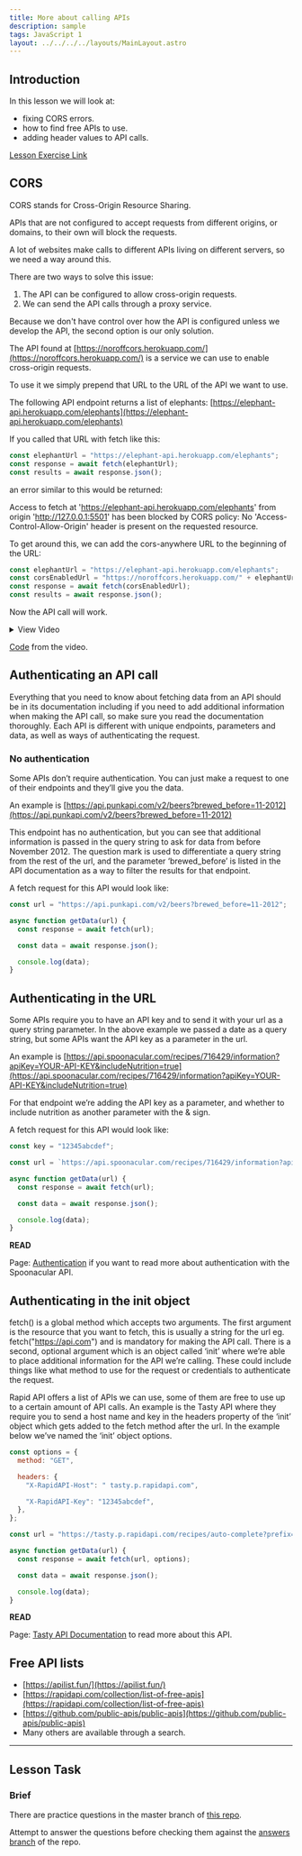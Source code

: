 ```yaml
---
title: More about calling APIs
description: sample
tags: JavaScript 1
layout: ../../../../layouts/MainLayout.astro
---
```


## Introduction

In this lesson we will look at:

- fixing CORS errors.
- how to find free APIs to use.
- adding header values to API calls.

[Lesson Exercise Link](https://classroom.github.com/a/POHylKQK)

## CORS

CORS stands for Cross-Origin Resource Sharing.

APIs that are not configured to accept requests from different origins, or domains, to their own will block the requests.

A lot of websites make calls to different APIs living on different servers, so we need a way around this.

There are two ways to solve this issue:

1. The API can be configured to allow cross-origin requests.
2. We can send the API calls through a proxy service.

Because we don't have control over how the API is configured unless we develop the API, the second option is our only solution.

The API found at [https://noroffcors.herokuapp.com/](https://noroffcors.herokuapp.com/) is a service we can use to enable cross-origin requests.

To use it we simply prepend that URL to the URL of the API we want to use.

The following API endpoint returns a list of elephants: [https://elephant-api.herokuapp.com/elephants](https://elephant-api.herokuapp.com/elephants)

If you called that URL with fetch like this:

```js
const elephantUrl = "https://elephant-api.herokuapp.com/elephants";
const response = await fetch(elephantUrl);
const results = await response.json();
```

an error similar to this would be returned:

Access to fetch at 'https://elephant-api.herokuapp.com/elephants' from origin 'http://127.0.0.1:5501' has been blocked by CORS policy: No 'Access-Control-Allow-Origin' header is present on the requested resource.

To get around this, we can add the cors-anywhere URL to the beginning of the URL:

```js
const elephantUrl = "https://elephant-api.herokuapp.com/elephants";
const corsEnabledUrl = "https://noroffcors.herokuapp.com/" + elephantUrl;
const response = await fetch(corsEnabledUrl);
const results = await response.json();
```

Now the API call will work.

<details>
  <summary>View Video</summary>
  <iframe
    src="https://player.vimeo.com/video/450829010?h=7bcbfbcb51&amp;badge=0&amp;autopause=0&amp;player_id=0&amp;app_id=58479"
    width="2560"
    height="1080"
    frameborder="0"
    allow="autoplay; fullscreen; picture-in-picture"
    allowfullscreen
    title="GET request with CORS fix"
  ></iframe>
</details>

[Code](https://github.com/NoroffFEU/get-request-with-cors-fix) from the video.

## Authenticating an API call

Everything that you need to know about fetching data from an API should be in its documentation including if you need to add additional information when making the API call, so make sure you read the documentation thoroughly. Each API is different with unique endpoints, parameters and data, as well as ways of authenticating the request.

### No authentication

Some APIs don’t require authentication. You can just make a request to one of their endpoints and they’ll give you the data.

An example is [https://api.punkapi.com/v2/beers?brewed_before=11-2012](https://api.punkapi.com/v2/beers?brewed_before=11-2012)

This endpoint has no authentication, but you can see that additional information is passed in the query string to ask for data from before November 2012. The question mark is used to differentiate a query string from the rest of the url, and the parameter ‘brewed_before’ is listed in the API documentation as a way to filter the results for that endpoint.

A fetch request for this API would look like:

```js
const url = "https://api.punkapi.com/v2/beers?brewed_before=11-2012";

async function getData(url) {
  const response = await fetch(url);

  const data = await response.json();

  console.log(data);
}
```

## Authenticating in the URL

Some APIs require you to have an API key and to send it with your url as a query string parameter. In the above example we passed a date as a query string, but some APIs want the API key as a parameter in the url.

An example is [https://api.spoonacular.com/recipes/716429/information?apiKey=YOUR-API-KEY&includeNutrition=true](https://api.spoonacular.com/recipes/716429/information?apiKey=YOUR-API-KEY&includeNutrition=true)

For that endpoint we’re adding the API key as a parameter, and whether to include nutrition as another parameter with the & sign.

A fetch request for this API would look like:

```js
const key = "12345abcdef";

const url = `https://api.spoonacular.com/recipes/716429/information?apiKey=${key}&includeNutrition=true`;

async function getData(url) {
  const response = await fetch(url);

  const data = await response.json();

  console.log(data);
}
```

**READ**

Page: [Authentication](https://spoonacular.com/food-api/docs#Authentication) if you want to read more about authentication with the Spoonacular API.

## Authenticating in the init object

fetch() is a global method which accepts two arguments. The first argument is the resource that you want to fetch, this is usually a string for the url eg. fetch("https://api.com") and is mandatory for making the API call. There is a second, optional argument which is an object called ‘init’ where we’re able to place additional information for the API we’re calling. These could include things like what method to use for the request or credentials to authenticate the request.

Rapid API offers a list of APIs we can use, some of them are free to use up to a certain amount of API calls. An example is the Tasty API where they require you to send a host name and key in the headers property of the ‘init’ object which gets added to the fetch method after the url. In the example below we’ve named the ‘init’ object options.

```js
const options = {
  method: "GET",

  headers: {
    "X-RapidAPI-Host": " tasty.p.rapidapi.com",

    "X-RapidAPI-Key": "12345abcdef",
  },
};

const url = "https://tasty.p.rapidapi.com/recipes/auto-complete?prefix=pasta";

async function getData(url) {
  const response = await fetch(url, options);

  const data = await response.json();

  console.log(data);
}
```

**READ**

Page: [Tasty API Documentation](https://rapidapi.com/apidojo/api/tasty/) to read more about this API.

## Free API lists

- [https://apilist.fun/](https://apilist.fun/)
- [https://rapidapi.com/collection/list-of-free-apis](https://rapidapi.com/collection/list-of-free-apis)
- [https://github.com/public-apis/public-apis](https://github.com/public-apis/public-apis)
- Many others are available through a search.

---

## Lesson Task

### Brief

There are practice questions in the master branch of [this repo](https://github.com/NoroffFEU/lesson-task-js1-module3-lesson4).

Attempt to answer the questions before checking them against the [answers branch](https://github.com/NoroffFEU/lesson-task-js1-module3-lesson4/tree/answers) of the repo.
